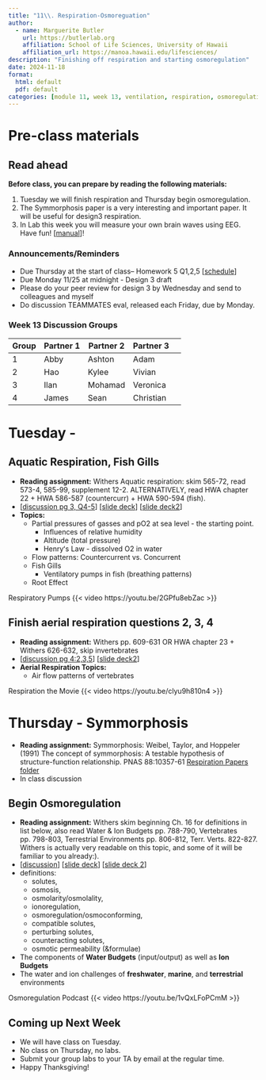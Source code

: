 ```yaml
---
title: "11\\. Respiration-Osmoreguation"
author:
  - name: Marguerite Butler  
    url: https://butlerlab.org
    affiliation: School of Life Sciences, University of Hawaii
    affiliation_url: https://manoa.hawaii.edu/lifesciences/
description: "Finishing off respiration and starting osmoregulation"
date: 2024-11-18
format: 
  html: default 
  pdf: default
categories: [module 11, week 13, ventilation, respiration, osmoregulation]
---
```


# Pre-class materials 


::: callout-note
## Read ahead

**Before class, you can prepare by reading the following materials:**

1. Tuesday we will finish respiration and Thursday begin osmoregulation. 
2. The Symmorphosis paper is a very interesting and important paper. It will be useful for design3 respiration. 
3. In Lab this week you will measure your own brain waves using EEG. Have fun! \[[manual](../../labs/Lab11-human-eeg/Lab11.qmd)\]! 
:::

### Announcements/Reminders

-  Due Thursday at the start of class-- Homework 5 Q1,2,5 \[[schedule](../../schedule.qmd)\] 
-  Due Monday 11/25 at midnight - Design 3 draft
-  Please do your peer review for design 3 by Wednesday and send to colleagues and myself
-  Do discussion TEAMMATES eval, released each Friday, due by Monday.

### Week 13 Discussion Groups

| Group | Partner 1 | Partner 2 | Partner 3 |
|----|----|----|----|----|
|1| Abby|  Ashton| Adam|    
|2| Hao|   Kylee| Vivian|
|3| Ilan|    Mohamad| Veronica|
|4| James| Sean|  Christian| 


# Tuesday - 

## Aquatic Respiration, Fish Gills

- __Reading assignment:__ Withers Aquatic respiration: skim 565-72, read 573-4, 585-99, supplement
12-2. ALTERNATIVELY, read HWA chapter 22 + HWA 586-587 (countercurr) + HWA 590-594 (fish).
- \[[discussion pg 3, Q4-5](../../discussions/Discussion-Week10-blood-ventilation.pdf)\] \[[slide deck](../../powerpoints/10a.Blood.pdf)\] \[[slide deck2](../../powerpoints/10b.Ventilation.pdf)\]
- __Topics:__
  - Partial pressures of gasses and pO2 at sea level - the starting point. 
    + Influences of relative humidity
    + Altitude (total pressure) 
    + Henryʻs Law - dissolved O2 in water
  - Flow patterns: Countercurrent vs. Concurrent
  - Fish Gills 
    + Ventilatory pumps in fish (breathing patterns) 
  - Root Effect

Respiratory Pumps
{{< video https://youtu.be/2GPfu8ebZac >}}

## Finish aerial respiration questions 2, 3, 4 
- __Reading assignment:__ Withers pp. 609-631 OR HWA chapter 23 + Withers 626-632, skip invertebrates
- \[[discussion pg 4:2,3,5](../../discussions/Discussion-Week10-blood-ventilation.pdf)\] \[[slide deck2](../../powerpoints/10b.Ventilation.pdf)\]
- __Aerial Respiration Topics:__
  - Air flow patterns of vertebrates


Respiration the Movie 
{{< video https://youtu.be/clyu9h810n4 >}}

# Thursday - Symmorphosis
- __Reading assignment:__ Symmorphosis: Weibel, Taylor, and Hoppeler (1991) The concept of symmorphosis: A testable hypothesis of structure-function relationship. PNAS 88:10357-61 [Respiration Papers folder](https://drive.google.com/file/d/1Td1DRJpE398Mj50m5r7bm4ooiinkchct/view?usp=share_link)
- In class discussion

## Begin Osmoregulation
- __Reading assignment:__ Withers skim beginning Ch. 16 for definitions in list below, also read Water & Ion Budgets pp. 788-790, Vertebrates pp. 798-803, Terrestrial Environments pp. 806-812, Terr. Verts. 822-827.  Withers is actually very readable on this topic, and some of it will be familiar to you already:).
- \[[discussion](../../discussions/Discussion-Week11-osmoregulation.pdf)\] \[[slide deck](../../powerpoints/11.Osmoregulation.pdf)\] \[[slide deck 2](../../powerpoints/11b.Osmoregulation_SaltWater.pdf)\]
- definitions: 
    -   solutes, 
    -   osmosis, 
    -   osmolarity/osmolality, 
    -   ionoregulation, 
    -   osmoregulation/osmoconforming, 
    -   compatible solutes, 
    -   perturbing solutes, 
    -   counteracting solutes, 
    -   osmotic permeability (&formulae)
- The components of __Water Budgets__ (input/output) as well as __Ion Budgets__
- The water and ion challenges of __freshwater__, __marine__, and __terrestrial__ environments


Osmoregulation Podcast
{{< video https://youtu.be/1vQxLFoPCmM >}}



::: callout-note
## Coming up Next Week
- We will have class on Tuesday.
- No class on Thursday, no labs.  
- Submit your group labs to your TA by email at the regular time. 
- Happy Thanksgiving!
:::



